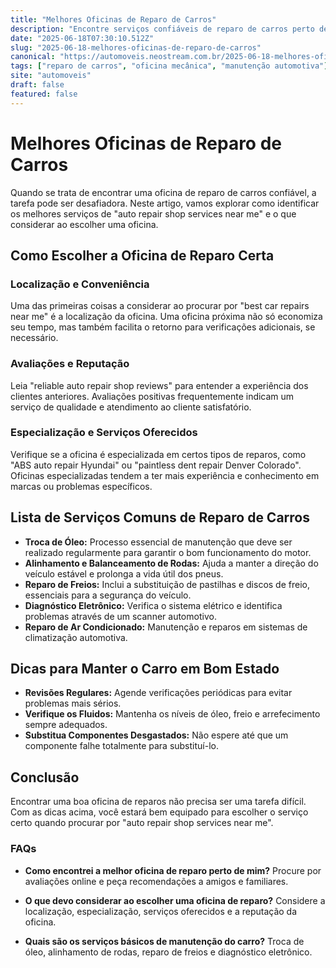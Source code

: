 ```yaml
---
title: "Melhores Oficinas de Reparo de Carros"
description: "Encontre serviços confiáveis de reparo de carros perto de você. Descubra dicas e listas de serviços de auto reparo."
date: "2025-06-18T07:30:10.512Z"
slug: "2025-06-18-melhores-oficinas-de-reparo-de-carros"
canonical: "https://automoveis.neostream.com.br/2025-06-18-melhores-oficinas-de-reparo-de-carros"
tags: ["reparo de carros", "oficina mecânica", "manutenção automotiva"]
site: "automoveis"
draft: false
featured: false
---
```


# Melhores Oficinas de Reparo de Carros

Quando se trata de encontrar uma oficina de reparo de carros confiável, a tarefa pode ser desafiadora. Neste artigo, vamos explorar como identificar os melhores serviços de "auto repair shop services near me" e o que considerar ao escolher uma oficina.

## Como Escolher a Oficina de Reparo Certa

### Localização e Conveniência

Uma das primeiras coisas a considerar ao procurar por "best car repairs near me" é a localização da oficina. Uma oficina próxima não só economiza seu tempo, mas também facilita o retorno para verificações adicionais, se necessário.

### Avaliações e Reputação

Leia "reliable auto repair shop reviews" para entender a experiência dos clientes anteriores. Avaliações positivas frequentemente indicam um serviço de qualidade e atendimento ao cliente satisfatório.

### Especialização e Serviços Oferecidos

Verifique se a oficina é especializada em certos tipos de reparos, como "ABS auto repair Hyundai" ou "paintless dent repair Denver Colorado". Oficinas especializadas tendem a ter mais experiência e conhecimento em marcas ou problemas específicos.

## Lista de Serviços Comuns de Reparo de Carros

- **Troca de Óleo:** Processo essencial de manutenção que deve ser realizado regularmente para garantir o bom funcionamento do motor.
- **Alinhamento e Balanceamento de Rodas:** Ajuda a manter a direção do veículo estável e prolonga a vida útil dos pneus.
- **Reparo de Freios:** Inclui a substituição de pastilhas e discos de freio, essenciais para a segurança do veículo.
- **Diagnóstico Eletrônico:** Verifica o sistema elétrico e identifica problemas através de um scanner automotivo.
- **Reparo de Ar Condicionado:** Manutenção e reparos em sistemas de climatização automotiva.

## Dicas para Manter o Carro em Bom Estado

- **Revisões Regulares:** Agende verificações periódicas para evitar problemas mais sérios.
- **Verifique os Fluidos:** Mantenha os níveis de óleo, freio e arrefecimento sempre adequados.
- **Substitua Componentes Desgastados:** Não espere até que um componente falhe totalmente para substituí-lo.

## Conclusão

Encontrar uma boa oficina de reparos não precisa ser uma tarefa difícil. Com as dicas acima, você estará bem equipado para escolher o serviço certo quando procurar por "auto repair shop services near me".

### FAQs

- **Como encontrei a melhor oficina de reparo perto de mim?**
  Procure por avaliações online e peça recomendações a amigos e familiares.

- **O que devo considerar ao escolher uma oficina de reparo?**
  Considere a localização, especialização, serviços oferecidos e a reputação da oficina.

- **Quais são os serviços básicos de manutenção do carro?**
  Troca de óleo, alinhamento de rodas, reparo de freios e diagnóstico eletrônico.